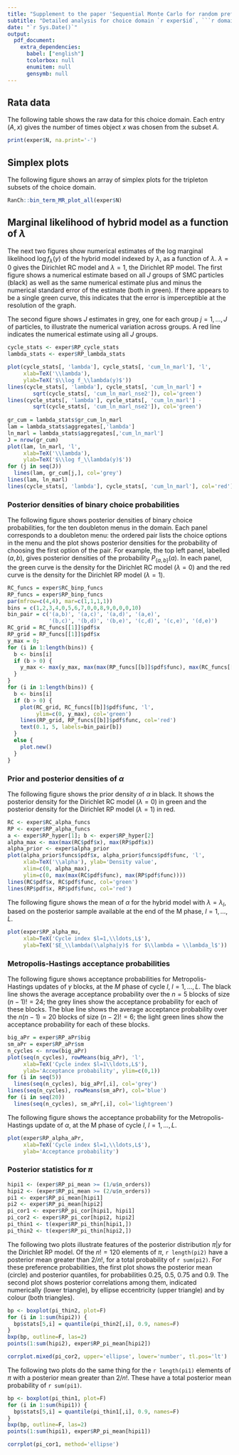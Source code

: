 ```yaml
---
title: "Supplement to the paper 'Sequential Monte Carlo for random preference'"
subtitle: "Detailed analysis for choice domain `r exper$id`, ```r domain_name```"
date: "`r Sys.Date()`"
output: 
  pdf_document:
    extra_dependencies:
      babel: ["english"]
      tcolorbox: null
      enumitem: null
      gensymb: null
---
```


## Rata data

The following table shows the raw data for this choice domain.
Each entry $(A,x)$ gives the number of times object $x$ was chosen from the subset $A$.

```r
print(exper$N, na.print='-')
```

\pagebreak

## Simplex plots

The following figure shows an array of simplex plots for the tripleton subsets of the choice domain.

```r
RanCh::bin_term_MR_plot_all(exper$N)
```

\pagebreak

## Marginal likelihood of hybrid model as a function of $\lambda$

The next two figures show numerical estimates of the log marginal likelihood $\log f_\lambda(y)$ of the hybrid model indexed by $\lambda$, as a function of $\lambda$.
$\lambda = 0$ gives the Dirichlet RC model and $\lambda=1$, the Dirichlet RP model.
The first figure shows a numerical estimate based on all $J$ groups of SMC particles (black) as well as the same numerical estimate plus and minus the numerical standard error of the estimate (both in green).
If there appears to be a single green curve, this indicates that the error is imperceptible at the resolution of the graph.

The second figure shows $J$ estimates in grey, one for each group $j=1,\ldots,J$ of particles, to illustrate the numerical variation across groups.
A red line indicates the numerical estimate using all $J$ groups.

```r
cycle_stats <- exper$RP_cycle_stats
lambda_stats <- exper$RP_lambda_stats

plot(cycle_stats[, 'lambda'], cycle_stats[, 'cum_ln_marl'], 'l',
     xlab=TeX('\\lambda'),
     ylab=TeX('$\\log f_\\lambda(y)$'))
lines(cycle_stats[, 'lambda'], cycle_stats[, 'cum_ln_marl'] +
        sqrt(cycle_stats[, 'cum_ln_marl_nse2']), col='green')
lines(cycle_stats[, 'lambda'], cycle_stats[, 'cum_ln_marl'] -
        sqrt(cycle_stats[, 'cum_ln_marl_nse2']), col='green')
  
gr_cum = lambda_stats$gr_cum_ln_marl
lam = lambda_stats$aggregates[,'lambda']
ln_marl = lambda_stats$aggregates[,'cum_ln_marl']
J = nrow(gr_cum)
plot(lam, ln_marl, 'l',
     xlab=TeX('\\lambda'),
     ylab=TeX('$\\log f_\\lambda(y)$'))
for (j in seq(J))
  lines(lam, gr_cum[j,], col='grey')
lines(lam, ln_marl)
lines(cycle_stats[, 'lambda'], cycle_stats[, 'cum_ln_marl'], col='red')
```

\pagebreak

### Posterior densities of binary choice probabilities

The following figure shows posterior densities of binary choice probabilities, for the ten doubleton menus in the domain.
Each panel corresponds to a doubleton menu: the ordered pair lists the choice options in the menu and the plot shows posterior densities for the probability of choosing the first option of the pair.
For example, the top left panel, labelled $(a,b)$, gives posterior densities of the probability $P_{\{a,b\}}(a)$.
In each panel, the green curve is the density for the Dirichlet RC model ($\lambda=0$) and the red curve is the density for the Dirichlet RP model ($\lambda=1$).

```r
RC_funcs = exper$RC_binp_funcs
RP_funcs = exper$RP_binp_funcs
par(mfrow=c(4,4), mar=c(1,1,1,1))
bins = c(1,2,3,4,0,5,6,7,0,0,8,9,0,0,0,10)
bin_pair = c('(a,b)', '(a,c)', '(a,d)', '(a,e)',
             '(b,c)', '(b,d)', '(b,e)', '(c,d)', '(c,e)', '(d,e)')
RC_grid = RC_funcs[[1]]$pdf$x
RP_grid = RP_funcs[[1]]$pdf$x
y_max = 0;
for (i in 1:length(bins)) {
  b <- bins[i]
  if (b > 0) {
    y_max <- max(y_max, max(max(RP_funcs[[b]]$pdf$func), max(RC_funcs[[b]]$pdf$func)))
  }
}
for (i in 1:length(bins)) {
  b <- bins[i]
  if (b > 0) {
    plot(RC_grid, RC_funcs[[b]]$pdf$func, 'l',
         ylim=c(0, y_max), col='green')
    lines(RP_grid, RP_funcs[[b]]$pdf$func, col='red')
    text(0.1, 5, labels=bin_pair[b])
  }
  else {
    plot.new()
  }
}
```

\pagebreak

### Prior and posterior densities of $\alpha$

The following figure shows the prior density of $\alpha$ in black.
It shows the posterior density for the Dirichlet RC model ($\lambda = 0$) in green and the posterior density for the Dirichlet RP model ($\lambda = 1$) in red.

```r
RC <- exper$RC_alpha_funcs
RP <- exper$RP_alpha_funcs
a <- exper$RP_hyper[1]; b <- exper$RP_hyper[2]
alpha_max <- max(max(RC$pdf$x), max(RP$pdf$x))
alpha_prior <- exper$alpha_prior
plot(alpha_prior$funcs$pdf$x, alpha_prior$funcs$pdf$func, 'l',
     xlab=TeX('\\alpha'), ylab='Density value',
     xlim=c(0, alpha_max),
     ylim=c(0, max(max(RC$pdf$func), max(RP$pdf$func))))
lines(RC$pdf$x, RC$pdf$func, col='green')
lines(RP$pdf$x, RP$pdf$func, col='red')
```

The following figure shows the mean of $\alpha$ for the hybrid model with $\lambda = \lambda_l$, based on the posterior sample available at the end of the M phase, $l=1,\ldots,L$.

```r
plot(exper$RP_alpha_mu,
     xlab=TeX('Cycle index $l=1,\\ldots,L$'),
     ylab=TeX('$E_\\lambda(\\alpha|y)$ for $\\lambda = \\lambda_l$'))
```

\pagebreak

### Metropolis-Hastings acceptance probabilities

The following figure shows acceptance probabilities for Metropolis-Hastings updates of $\gamma$ blocks, at the $M$ phase of cycle $l$, $l=1,\ldots,L$.
The black line shows the average acceptance probability over the $n=5$ blocks of size $(n-1)! = 24$; the grey lines show the acceptance probability for each of these blocks.
The blue line shows the average acceptance probability over the $n(n-1) = 20$ blocks of size $(n-2)! = 6$; the light green lines show the acceptance probability for each of these blocks.

```r
big_aPr = exper$RP_aPr$big
sm_aPr = exper$RP_aPr$sm
n_cycles <- nrow(big_aPr)
plot(seq(n_cycles), rowMeans(big_aPr), 'l',
     xlab=TeX('Cycle index $l=1\\ldots,L$'),
     ylab='Acceptance probability', ylim=c(0,1))
for (i in seq(5))
  lines(seq(n_cycles), big_aPr[,i], col='grey')
lines(seq(n_cycles), rowMeans(sm_aPr), col='blue')
for (i in seq(20))
  lines(seq(n_cycles), sm_aPr[,i], col='lightgreen')
```

The following figure shows the acceptance probability for the Metropolis-Hastings update of $\alpha$, at the M phase of cycle $l$, $l=1,\ldots,L$.

```r
plot(exper$RP_alpha_aPr,
     xlab=TeX('Cycle index $l=1,\\ldots,L$'),
     ylab='Acceptance probability')
```

\pagebreak

### Posterior statistics for $\pi$

```r
hipi1 <- (exper$RP_pi_mean >= (1/u$n_orders))
hipi2 <- (exper$RP_pi_mean >= (2/u$n_orders))
pi1 <- exper$RP_pi_mean[hipi1]
pi2 <- exper$RP_pi_mean[hipi2]
pi_cor1 <- exper$RP_pi_cor[hipi1, hipi1]
pi_cor2 <- exper$RP_pi_cor[hipi2, hipi2]
pi_thin1 <- t(exper$RP_pi_thin[hipi1,])
pi_thin2 <- t(exper$RP_pi_thin[hipi2,])
```

The following two plots illustrate features of the posterior distribution $\pi|y$ for the Dirichlet RP model.
Of the $n! = 120$ elements of $\pi$, `r length(pi2)` have a posterior mean greater than $2/n!$, for a total probability of `r sum(pi2)`.
For these preference probabilities, the first plot shows the posterior mean (circle) and posterior quantiles, for probabilities 0.25, 0.5, 0.75 and 0.9.
The second plot shows posterior correlations among them, indicated numerically (lower triangle), by ellipse eccentricity (upper triangle) and by colour (both triangles).

```r
bp <- boxplot(pi_thin2, plot=F)
for (i in 1:sum(hipi2)) {
  bp$stats[5,i] = quantile(pi_thin2[,i], 0.9, names=F)
}
bxp(bp, outline=F, las=2)
points(1:sum(hipi2), exper$RP_pi_mean[hipi2])
```

```r
corrplot.mixed(pi_cor2, upper='ellipse', lower='number', tl.pos='lt')
```

\pagebreak

The following two plots do the same thing for the `r length(pi1)` elements of $\pi$ with a posterior mean greater than $2/n!$.
These have a total posterior mean probability of `r sum(pi1)`.

```r
bp <- boxplot(pi_thin1, plot=F)
for (i in 1:sum(hipi1)) {
  bp$stats[5,i] = quantile(pi_thin1[,i], 0.9, names=F)
}
bxp(bp, outline=F, las=2)
points(1:sum(hipi1), exper$RP_pi_mean[hipi1])
```

```r
corrplot(pi_cor1, method='ellipse')
```
